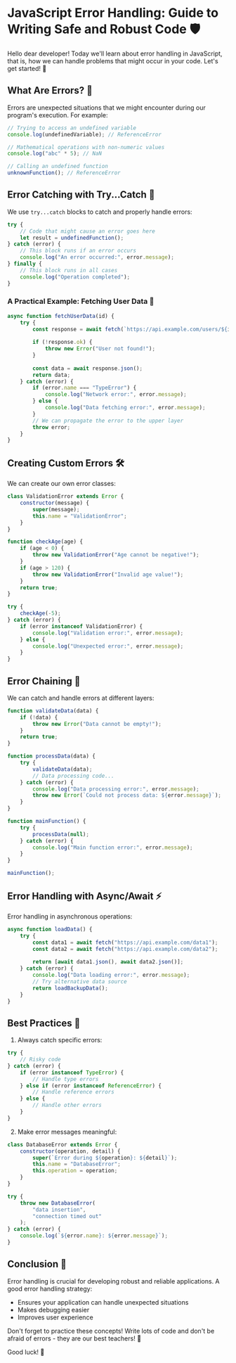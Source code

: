 # JavaScript Error Handling: Guide to Writing Safe and Robust Code 🛡️

Hello dear developer! Today we'll learn about error handling in JavaScript, that is, how we can handle problems that might occur in your code. Let's get started! 🚀

## What Are Errors? 🤔

Errors are unexpected situations that we might encounter during our program's execution. For example:

```javascript
// Trying to access an undefined variable
console.log(undefinedVariable); // ReferenceError

// Mathematical operations with non-numeric values
console.log("abc" * 5); // NaN

// Calling an undefined function
unknownFunction(); // ReferenceError
```

## Error Catching with Try...Catch 🎯

We use `try...catch` blocks to catch and properly handle errors:

```javascript
try {
    // Code that might cause an error goes here
    let result = undefinedFunction();
} catch (error) {
    // This block runs if an error occurs
    console.log("An error occurred:", error.message);
} finally {
    // This block runs in all cases
    console.log("Operation completed");
}
```

### A Practical Example: Fetching User Data 📱

```javascript
async function fetchUserData(id) {
    try {
        const response = await fetch(`https://api.example.com/users/${id}`);
        
        if (!response.ok) {
            throw new Error("User not found!");
        }
        
        const data = await response.json();
        return data;
    } catch (error) {
        if (error.name === "TypeError") {
            console.log("Network error:", error.message);
        } else {
            console.log("Data fetching error:", error.message);
        }
        // We can propagate the error to the upper layer
        throw error;
    }
}
```

## Creating Custom Errors 🛠️

We can create our own error classes:

```javascript
class ValidationError extends Error {
    constructor(message) {
        super(message);
        this.name = "ValidationError";
    }
}

function checkAge(age) {
    if (age < 0) {
        throw new ValidationError("Age cannot be negative!");
    }
    if (age > 120) {
        throw new ValidationError("Invalid age value!");
    }
    return true;
}

try {
    checkAge(-5);
} catch (error) {
    if (error instanceof ValidationError) {
        console.log("Validation error:", error.message);
    } else {
        console.log("Unexpected error:", error.message);
    }
}
```

## Error Chaining 🔗

We can catch and handle errors at different layers:

```javascript
function validateData(data) {
    if (!data) {
        throw new Error("Data cannot be empty!");
    }
    return true;
}

function processData(data) {
    try {
        validateData(data);
        // Data processing code...
    } catch (error) {
        console.log("Data processing error:", error.message);
        throw new Error(`Could not process data: ${error.message}`);
    }
}

function mainFunction() {
    try {
        processData(null);
    } catch (error) {
        console.log("Main function error:", error.message);
    }
}

mainFunction();
```

## Error Handling with Async/Await ⚡

Error handling in asynchronous operations:

```javascript
async function loadData() {
    try {
        const data1 = await fetch("https://api.example.com/data1");
        const data2 = await fetch("https://api.example.com/data2");
        
        return [await data1.json(), await data2.json()];
    } catch (error) {
        console.log("Data loading error:", error.message);
        // Try alternative data source
        return loadBackupData();
    }
}
```

## Best Practices 🌟

1. Always catch specific errors:

```javascript
try {
    // Risky code
} catch (error) {
    if (error instanceof TypeError) {
        // Handle type errors
    } else if (error instanceof ReferenceError) {
        // Handle reference errors
    } else {
        // Handle other errors
    }
}
```

2. Make error messages meaningful:

```javascript
class DatabaseError extends Error {
    constructor(operation, detail) {
        super(`Error during ${operation}: ${detail}`);
        this.name = "DatabaseError";
        this.operation = operation;
    }
}

try {
    throw new DatabaseError(
        "data insertion",
        "connection timed out"
    );
} catch (error) {
    console.log(`${error.name}: ${error.message}`);
}
```

## Conclusion 🎉

Error handling is crucial for developing robust and reliable applications. A good error handling strategy:

- Ensures your application can handle unexpected situations
- Makes debugging easier
- Improves user experience

Don't forget to practice these concepts! Write lots of code and don't be afraid of errors - they are our best teachers! 🚀

Good luck! 💪